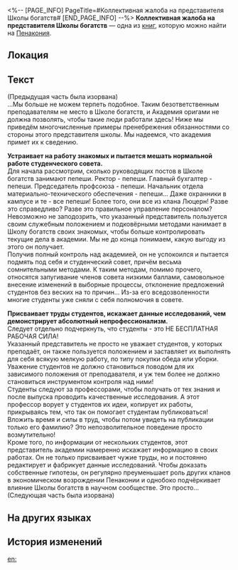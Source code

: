 <%-- [PAGE_INFO]
PageTitle=#Коллективная жалоба на представителя Школы богатств#
[END_PAGE_INFO] --%>
{{Дополнить}}
{{Книга Инфобокс
|id           = 406
|Название     = 
|Изображение  = Иконка письма Чжуншань.png
|Мир          = Пенакония
|Томов        = 1
|Автор        = <!--нужно добавить-->
|Описание     = Письмо с коллективной жалобой студентов Школы богатств, в котором по пунктам расписаны многочисленные случаи нарушений и пренебрежения обязанностями со стороны одного представителя школы.
|Том1         = {{tx}}
|Источник1    = {{tx|Отсутствует источник}}
|Персонажи    = 
|Фракции      = 
}}
'''Коллективная жалоба на представителя Школы богатств''' — одна из [[Книги|книг]], которую можно найти на [[Пенакония]].

==Локация==
{{Отметка карты|<!--название карты-->|<!--id отметки-->}}

==Текст==
(Предыдущая часть была изорвана)<br />
...Мы больше не можем терпеть подобное. Таким безответственным преподавателям не место в Школе богатств, и Академия оригами не должна позволять, чтобы такие люди работали здесь! Ниже мы приведём многочисленные примеры пренебрежения обязанностями со стороны этого представителя школы. Мы надеемся, что академия примет их к сведению.

'''Устраивает на работу знакомых и пытается мешать нормальной работе студенческого совета.'''<br />
Для начала рассмотрим, сколько руководящих постов в Школе богатств занимают пепеши. Ректор - пепеши. Главный бухгалтер - пепеши. Председатель профсоюза - пепеши. Начальник отдела материально-технического обеспечения - пепеши... Даже охранники в кампусе и те - все пепеши! Более того, они все из клана Люцерн! Разве это справедливо? Разве это правильное управление персоналом?<br />
Невозможно не заподозрить, что указанный представитель пользуется своим служебным положением и подковёрными методами нанимает в Школу богатств своих знакомых, чтобы больше контролировать текущие дела в академии. Мы не до конца понимаем, какую выгоду из этого он получает.<br />
Получив полный контроль над академией, он не успокоился и пытается подмять под себя и студенческий совет, причём весьма сомнительными методами. К таким методам, помимо прочего, относятся запугивание членов совета низкими баллами, самовольное внесение изменений в выборные процессы, отклонение предложений студентов без веских на то причин... Из-за его вседозволенности многие студенты уже сняли с себя полномочия в совете.

'''Присваивает труды студентов, искажает данные исследований, чем демонстрирует абсолютный непрофессионализм.'''<br />
Следует отдельно подчеркнуть, что студенты - это НЕ БЕСПЛАТНАЯ РАБОЧАЯ СИЛА!<br />
Указанный представитель не просто не уважает студентов, у которых преподаёт, он также пользуется положением и заставляет их выполнять для себя всякую мелкую работу, по типу покупки обеда или уборки. Уважение студентов не должно становиться поводом для их зависимого положения от преподавателя, и уж тем более не должно становиться инструментом контроля над ними!<br />
Студенты следуют за профессорами, чтобы получать от тех знания и после выпуска проводить качественные исследования. А этот профессор ворует у студентов их идеи, копирует их работы, прикрываясь тем, что так он помогает студентам публиковаться! Вложить время и силы в труд, чтобы потом увидеть на публикации только его фамилию? Это непозволительное поведение просто возмутительно!<br />
Кроме того, по информации от нескольких студентов, этот представитель академии намеренно искажает информацию в своих работах. Он не только присваивает чужие труды, но и постоянно редактирует и фабрикует данные исследований. Чтобы доказать собственные гипотезы, он регулярно преуменьшает роль других кланов в экономическом возрождении Пенаконии и однобоко подчёркивает влияние Школы богатств в научном сообществе. Это просто...<br />
(Следующая часть была изорвана)

==На других языках==
{{На других языках
|en   = Joint Letter of Complaint Regarding a Fortune Academy Representative
|zhs  = 关于财富学院代表的联名投诉信
|zht  = 關於財富學院代表的聯署投訴信
|ja   = ウェルス学部代表に関する連名の告発書
|ko   = 자산 학부 주임 교수에 대한 공동 항의서
|es   = Carta de denuncia colectiva sobre un representante de la escuela de Fortuna
|fr   = Lettre de plainte commune concernant un représentant de l'Académie de la Fortune
|ru   = Коллективная жалоба на представителя Школы богатств
|th   = จดหมายลงชื่อร้องเรียน ตัวแทนสถาบันความมั่งคั่ง
|vi   = Thư Khiếu Nại Chung Về Đại Diện Của Học Viện Tài Phú
|de   = Gemeinsame Beschwerde über den Vertreter der Wohlstands-Fakultät
|id   = Tentang Surat Pengaduan Bersama dari Perwakilan Fakultas Kekayaan
|pt   = Carta de Reclamação Conjunta Sobre um Representante da Escola Fortuna
}}

==История изменений==
{{История изменений|3.5}}

[[en:]]